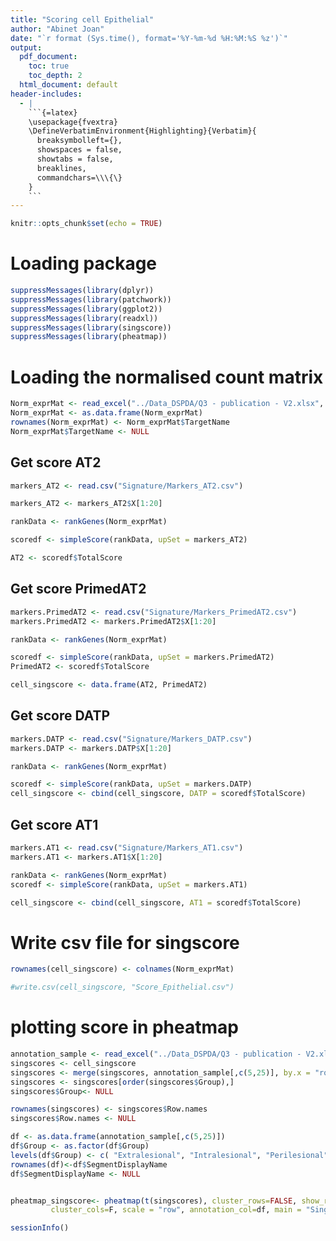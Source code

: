 ```yaml
---
title: "Scoring cell Epithelial"
author: "Abinet Joan"
date: "`r format (Sys.time(), format='%Y-%m-%d %H:%M:%S %z')`"
output:
  pdf_document: 
    toc: true
    toc_depth: 2
  html_document: default
header-includes:
  - |
    ```{=latex}
    \usepackage{fvextra}
    \DefineVerbatimEnvironment{Highlighting}{Verbatim}{
      breaksymbolleft={}, 
      showspaces = false,
      showtabs = false,
      breaklines,
      commandchars=\\\{\}
    }
    ```
---
```



```r
knitr::opts_chunk$set(echo = TRUE)
```


# Loading package
```r
suppressMessages(library(dplyr))
suppressMessages(library(patchwork))
suppressMessages(library(ggplot2))
suppressMessages(library(readxl))
suppressMessages(library(singscore))
suppressMessages(library(pheatmap))
```

# Loading the normalised count matrix
```r
Norm_exprMat <- read_excel("../Data_DSPDA/Q3 - publication - V2.xlsx", sheet = "TargetCountMatrix")
Norm_exprMat <- as.data.frame(Norm_exprMat)
rownames(Norm_exprMat) <- Norm_exprMat$TargetName
Norm_exprMat$TargetName <- NULL
```

## Get score AT2
```r
markers_AT2 <- read.csv("Signature/Markers_AT2.csv")

markers_AT2 <- markers_AT2$X[1:20]

rankData <- rankGenes(Norm_exprMat)

scoredf <- simpleScore(rankData, upSet = markers_AT2)

AT2 <- scoredf$TotalScore
```

## Get score PrimedAT2
```r
markers.PrimedAT2 <- read.csv("Signature/Markers_PrimedAT2.csv")
markers.PrimedAT2 <- markers.PrimedAT2$X[1:20]

rankData <- rankGenes(Norm_exprMat)

scoredf <- simpleScore(rankData, upSet = markers.PrimedAT2)
PrimedAT2 <- scoredf$TotalScore

cell_singscore <- data.frame(AT2, PrimedAT2)
```

## Get score DATP
```r
markers.DATP <- read.csv("Signature/Markers_DATP.csv")
markers.DATP <- markers.DATP$X[1:20]

rankData <- rankGenes(Norm_exprMat)

scoredf <- simpleScore(rankData, upSet = markers.DATP)
cell_singscore <- cbind(cell_singscore, DATP = scoredf$TotalScore)
```

## Get score AT1
```r
markers.AT1 <- read.csv("Signature/Markers_AT1.csv")
markers.AT1 <- markers.AT1$X[1:20]

rankData <- rankGenes(Norm_exprMat)
scoredf <- simpleScore(rankData, upSet = markers.AT1)

cell_singscore <- cbind(cell_singscore, AT1 = scoredf$TotalScore)
```


# Write csv file for singscore
```r
rownames(cell_singscore) <- colnames(Norm_exprMat)

#write.csv(cell_singscore, "Score_Epithelial.csv")
```

# plotting score in pheatmap
```r
annotation_sample <- read_excel("../Data_DSPDA/Q3 - publication - V2.xlsx", sheet = "SegmentProperties")
singscores <- cell_singscore
singscores <- merge(singscores, annotation_sample[,c(5,25)], by.x = "row.names", by.y = "SegmentDisplayName")
singscores <- singscores[order(singscores$Group),]
singscores$Group<- NULL

rownames(singscores) <- singscores$Row.names
singscores$Row.names <- NULL

df <- as.data.frame(annotation_sample[,c(5,25)])
df$Group <- as.factor(df$Group)
levels(df$Group) <- c( "Extralesional", "Intralesional", "Perilesional", "Control")
rownames(df)<-df$SegmentDisplayName
df$SegmentDisplayName <- NULL


pheatmap_singscore<- pheatmap(t(singscores), cluster_rows=FALSE, show_rownames=T,
         cluster_cols=F, scale = "row", annotation_col=df, main = "Singscores", labels_row = c("AT2", "Primed AT2", "DATP", "AT1"), color = colorRampPalette(c("blue", "white", "red"))(100))
```


```r
sessionInfo()
```

